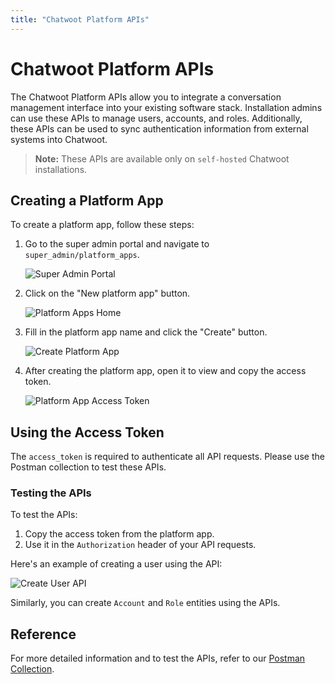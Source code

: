 ```yaml
---
title: "Chatwoot Platform APIs"
---
```


# Chatwoot Platform APIs

The Chatwoot Platform APIs allow you to integrate a conversation management interface into your existing software stack. Installation admins can use these APIs to manage users, accounts, and roles. Additionally, these APIs can be used to sync authentication information from external systems into Chatwoot.

> **Note:** These APIs are available only on `self-hosted` Chatwoot installations.

## Creating a Platform App

To create a platform app, follow these steps:

1. Go to the super admin portal and navigate to `super_admin/platform_apps`.

   ![Super Admin Portal](/contributing-guide/images/platform-app/super_admin.png)

2. Click on the "New platform app" button.

   ![Platform Apps Home](/contributing-guide/images/platform-app/platform-home.png)

3. Fill in the platform app name and click the "Create" button.

   ![Create Platform App](/contributing-guide/images/platform-app/platform-create.png)

4. After creating the platform app, open it to view and copy the access token.

   ![Platform App Access Token](/contributing-guide/images/platform-app/platform-access-token.png)

## Using the Access Token

The `access_token` is required to authenticate all API requests. Please use the Postman collection to test these APIs.

### Testing the APIs

To test the APIs:

1. Copy the access token from the platform app.
2. Use it in the `Authorization` header of your API requests.

Here's an example of creating a user using the API:

![Create User API](/contributing-guide/images/platform-app/create-user.png)

Similarly, you can create `Account` and `Role` entities using the APIs.

## Reference

For more detailed information and to test the APIs, refer to our [Postman Collection](https://www.postman.com/chatwoot/workspace/chatwoot-apis/collection/162770-e5451b69-9f97-489b-b352-4ca7d8d82aff). 